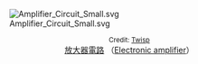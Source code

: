 [[File:Amplifier_Circuit_Small.svg|center]]
<center><small>Credit: [[commons:User:Twisp|Twisp]]</small><br>[[放大器電路|放大器電路]] （[[:en:Electronic_amplifier|Electronic amplifier]]）</center>